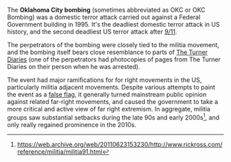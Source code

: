 The '''Oklahoma City bombing''' (sometimes abbreviated as OKC or OKC Bombing) was a domestic terror attack carried out against a Federal Government building in 1995. It's the deadliest domestic terror attack in US history, and the second deadliest US terror attack after [[9/11]].

The perpetrators of the bombing were closely tied to the militia movement, and the bombing itself bears close resemblance to parts of [[The Turner Diaries]] (one of the perpetrators had photocopies of pages from The Turner Diaries on their person when he was arrested).

The event had major ramifications for for right movements in the US, particularly militia adjacent movements. Despite various attempts to paint the event as a [[false flag]], it generally turned mainstream public opinion against related far-right movements, and caused the government to take a more critical and active view of far right extremism. In aggregate, militia groups saw substantial setbacks during the late 90s and early 2000s<ref>https://web.archive.org/web/20110623153230/http://www.rickross.com/reference/militia/militia91.html</ref>, and only really regained prominence in the 2010s.
